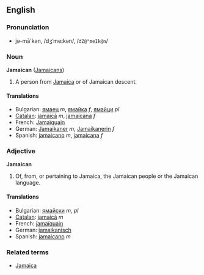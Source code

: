 ==English==
===Pronunciation===
*jə-mā'kən, /dʒˈmeɪkən/, /<tt>dZ@"meIk@n</tt>/

===Noun===
'''Jamaican''' ([[Jamaicans]])

#A person from [[Jamaica]] or of Jamaican descent.

====Translations====
*Bulgarian: [[ямаец]] ''m'', [[ямайка]] ''f'', [[ямайци]] ''pl''
*[[Catalan]]: [[jamaicà]] ''m'', [[jamaicana]] ''f''
*French: [[Jamaïquain]]
*German: [[Jamaikaner]] ''m'', [[Jamaikanerin]] ''f''
*Spanish: [[jamaicano]] ''m'', [[jamaicana]] ''f''

===Adjective===
'''Jamaican'''

#Of, from, or pertaining to Jamaica, the Jamaican people or the Jamaican language.

====Translations====
*Bulgarian: [[ямайски]] ''m'', ''pl''
*[[Catalan]]: [[jamaicà]] ''m''
*French: [[jamaïquain]]
*German: [[jamaikanisch]]
*Spanish: [[jamaicano]] ''m''

===Related terms===
*[[Jamaica]]